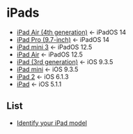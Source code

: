 # iPads

- [iPad Air (4th generation)](https://support.apple.com/kb/SP828) <- iPadOS 14
- [iPad Pro (9.7-inch)](https://support.apple.com/kb/SP739) <- iPadOS 14
- [iPad mini 3](https://support.apple.com/kb/SP709) <- iPadOS 12.5
- [iPad Air](https://support.apple.com/kb/SP692) <- iPadOS 12.5
- [iPad (3rd generation)](https://support.apple.com/kb/SP647) <- iOS 9.3.5
- [iPad mini](https://support.apple.com/kb/SP661) <- iOS 9.3.5
- [iPad 2](https://support.apple.com/kb/sp622) <- iOS 6.1.3
- [iPad](https://support.apple.com/kb/SP580) <- iOS 5.1.1

## List

- [Identify your iPad model](https://support.apple.com/en-us/HT201471)
